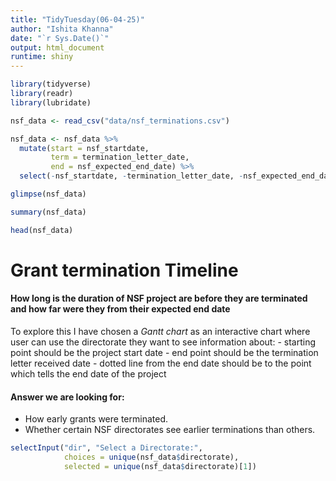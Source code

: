 ```yaml
---
title: "TidyTuesday(06-04-25)"
author: "Ishita Khanna"
date: "`r Sys.Date()`"
output: html_document
runtime: shiny
---
```


```r
library(tidyverse)
library(readr)
library(lubridate)

nsf_data <- read_csv("data/nsf_terminations.csv")
```

```r
nsf_data <- nsf_data %>%
  mutate(start = nsf_startdate,
         term = termination_letter_date,
         end = nsf_expected_end_date) %>%
  select(-nsf_startdate, -termination_letter_date, -nsf_expected_end_date)
```


```r
glimpse(nsf_data)

summary(nsf_data)

head(nsf_data)
```

# Grant termination Timeline

#### How long is the duration of NSF project are before they are terminated and how far were they from their expected end date 

To explore this I have chosen a *Gantt chart* as an interactive chart where user can use the directorate they want to see information about:
- starting point should be the project start date
- end point should be the termination letter received date 
- dotted line from the end date should be to the point which tells the end date of the project

#### Answer we are looking for:
- How early grants were terminated.
- Whether certain NSF directorates see earlier terminations than others.

```r
selectInput("dir", "Select a Directorate:",
            choices = unique(nsf_data$directorate),
            selected = unique(nsf_data$directorate)[1])
```



